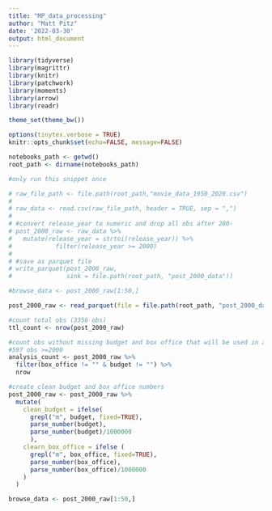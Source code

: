```yaml
---
title: "MP_data_processing"
author: "Matt Pitz"
date: '2022-03-30'
output: html_document
---
```


```r
library(tidyverse) 
library(magrittr)
library(knitr)
library(patchwork)
library(moments)
library(arrow)
library(readr)

theme_set(theme_bw())

options(tinytex.verbose = TRUE)
knitr::opts_chunk$set(echo=FALSE, message=FALSE)

notebooks_path <- getwd()
root_path <- dirname(notebooks_path)
```

```r
#only run this snippet once

# raw_file_path <- file.path(root_path,"movie_data_1950_2020.csv")
# 
# raw_data <- read.csv(raw_file_path, header = TRUE, sep = ",")
# 
# #convert release_year to numeric and drop all obs after 200-
# post_2000_raw <- raw_data %>%
#   mutate(release_year = strtoi(release_year)) %>%
#            filter(release_year >= 2000)
# 
# #save as parquet file
# write_parquet(post_2000_raw,
#               sink = file.path(root_path, "post_2000_data"))

#browse_data <- post_2000_raw[1:50,]

```


```r
post_2000_raw <- read_parquet(file = file.path(root_path, "post_2000_data"))

#count total obs (3356 obs)
ttl_count <- nrow(post_2000_raw)

#count obs without missing budget and box office that will be used in analysis
#597 obs >=2000
analysis_count <- post_2000_raw %>%
  filter(box_office != "" & budget != "") %>%
  nrow

#create clean budget and box office numbers
post_2000_raw <- post_2000_raw %>%
  mutate(
    clean_budget = ifelse(
      grepl("m", budget, fixed=TRUE),
      parse_number(budget),
      parse_number(budget)/1000000
      ),
    clearn_box_office = ifelse (
      grepl("m", box_office, fixed=TRUE),
      parse_number(box_office),
      parse_number(box_office)/1000000
    )
  )

browse_data <- post_2000_raw[1:50,]
```

```r




```

